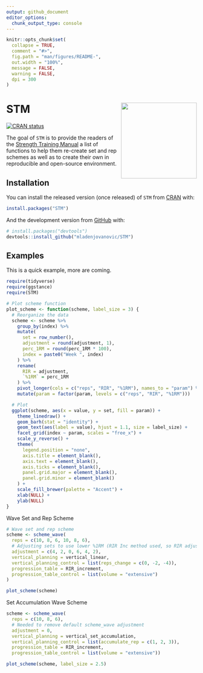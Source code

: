 ```yaml
---
output: github_document
editor_options: 
  chunk_output_type: console
---
```


<!-- README.md is generated from README.Rmd. Please edit that file -->

```r
knitr::opts_chunk$set(
  collapse = TRUE,
  comment = "#>",
  fig.path = "man/figures/README-",
  out.width = "100%",
  message = FALSE,
  warning = FALSE,
  dpi = 300
)
```

# STM <img src="inst/figures/logo.png" align="right" width="200" />

<!-- badges: start -->
[![CRAN status](https://www.r-pkg.org/badges/version/STM)](https://CRAN.R-project.org/package=STM)
<!-- badges: end -->

The goal of `STM` is to provide the readers of the [Strength Training Manual](https://amzn.to/3owbBr6) a list of functions to help them re-create set and rep schemes as well as to create their own in reproducible and open-source environment. 

## Installation

You can install the released version (once released) of `STM` from [CRAN](https://CRAN.R-project.org) with:

``` r
install.packages("STM")
```

And the development version from [GitHub](https://github.com/) with:

``` r
# install.packages("devtools")
devtools::install_github("mladenjovanovic/STM")
```

## Examples

This is a quick example, more are coming. 

```r
require(tidyverse)
require(ggstance)
require(STM)

# Plot scheme function
plot_scheme <- function(scheme, label_size = 3) {
  # Reorganize the data
  scheme <- scheme %>%
    group_by(index) %>%
    mutate(
      set = row_number(),
      adjustment = round(adjustment, 1),
      perc_1RM = round(perc_1RM * 100),
      index = paste0("Week ", index)
    ) %>%
    rename(
      RIR = adjustment,
      `%1RM` = perc_1RM
    ) %>%
    pivot_longer(cols = c("reps", "RIR", "%1RM"), names_to = "param") %>%
    mutate(param = factor(param, levels = c("reps", "RIR", "%1RM")))

  # Plot
  ggplot(scheme, aes(x = value, y = set, fill = param)) +
    theme_linedraw() +
    geom_barh(stat = "identity") +
    geom_text(aes(label = value), hjust = 1.1, size = label_size) +
    facet_grid(index ~ param, scales = "free_x") +
    scale_y_reverse() +
    theme(
      legend.position = "none",
      axis.title = element_blank(),
      axis.text = element_blank(),
      axis.ticks = element_blank(),
      panel.grid.major = element_blank(),
      panel.grid.minor = element_blank()
    ) +
    scale_fill_brewer(palette = "Accent") +
    xlab(NULL) +
    ylab(NULL)
}
```

Wave Set and Rep Scheme

```r
# Wave set and rep scheme
scheme <- scheme_wave(
  reps = c(10, 8, 6, 10, 8, 6),
  # Adjusting sets to use lower %1RM (RIR Inc method used, so RIR adjusted)
  adjustment = c(4, 2, 0, 6, 4, 2),
  vertical_planning = vertical_linear,
  vertical_planning_control = list(reps_change = c(0, -2, -4)),
  progression_table = RIR_increment,
  progression_table_control = list(volume = "extensive")
)

plot_scheme(scheme)
```


Set Accumulation Wave Scheme

```r
scheme <- scheme_wave(
  reps = c(10, 8, 6),
  # Needed to remove default scheme_wave adjustment
  adjustment = 0,
  vertical_planning = vertical_set_accumulation,
  vertical_planning_control = list(accumulate_rep = c(1, 2, 3)),
  progression_table = RIR_increment,
  progression_table_control = list(volume = "extensive"))

plot_scheme(scheme, label_size = 2.5)
```


